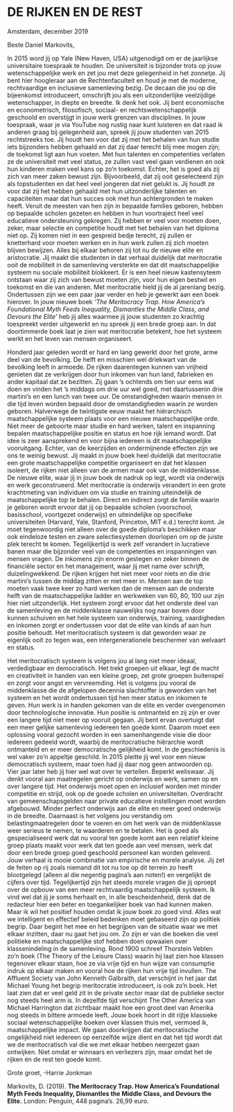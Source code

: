 
# DE RIJKEN EN DE REST



Amsterdam, december 2019



Beste Daniel Markovits,



In 2015 word jij op Yale (New Haven, USA) uitgenodigd om er de jaarlijkse universitaire toespraak te houden. De universiteit is bijzonder trots op jouw wetenschappelijke werk en zet jou met deze gelegenheid in het zonnetje. Jij bent hier hoogleraar aan de Rechtenfaculteit en houd je met de moderne, rechtvaardige en inclusieve samenleving bezig. De decaan die jou op die bijeenkomst introduceert, omschrijft jou als een uitzonderlijke veelzijdige wetenschapper, in diepte en breedte. Ik denk het ook. Jij bent economische en econometrisch, filosofisch, sociaal- en rechtswetenschappelijk geschoold en overstijgt in jouw werk grenzen van disciplines. In jouw toespraak, waar je via YouTube nog rustig naar kunt luisteren en dat raad ik anderen graag bij gelegenheid aan, spreek jij jouw studenten van 2015 rechtstreeks toe. Jij houdt hen voor dat zij met het behalen van hun studie iets bijzonders hebben gehaald en dat zij daar terecht blij mee mogen zijn; de toekomst ligt aan hun voeten. Met hun talenten en competenties verlaten ze de universiteit met veel status, ze zullen vast veel gaan verdienen en ook hun kinderen maken veel kans op zo’n toekomst. Echter, het is goed als zij zich van meer zaken bewust zijn. Bijvoorbeeld, dat zij ooit geselecteerd zijn als topstudenten en dat heel veel jongeren dat niet gelukt is. Jij houdt ze voor dat zij het hebben gehaald met hun uitzonderlijke talenten en capaciteiten maar dat hun succes ook met hun achtergronden te maken heeft. Veruit de meesten van hen zijn in bepaalde families geboren, hebben op bepaalde scholen gezeten en hebben in hun voortraject heel veel educatieve ondersteuning gekregen. Zij hebben er veel voor moeten doen, zeker, maar selectie en competitie houdt met het behalen van het diploma niet op. Zij komen niet in een gespreid bedje terecht, zij zullen er knetterhard voor moeten werken en in hun werk zullen zij zich moeten blijven bewijzen. Alles bij elkaar behoren zij tot nu de nieuwe elite en aristocratie. Jij maakt die studenten in dat verhaal duidelijk dat meritocratie ooit de mobiliteit in de samenleving versterkte en dat dit maatschappelijke systeem nu sociale mobiliteit blokkeert. Er is een heel nieuw kastensyteem ontstaan waar zij zich van bewust moeten zijn, voor hun eigen bestwil en toekomst en die van anderen. 
Met meritocratie hield jij de al jarenlang bezig. Ondertussen zijn we een paar jaar verder en heb je gewerkt aan een boek hierover. In jouw nieuwe boek *‘The Meritocracy Trap. How America’s Foundational Myth Feeds Inequality, Dismantles the Middle Class, and Devours the Elite’* heb jij alles waarmee jij jouw studenten zo krachtig toespreekt verder uitgewerkt en nu spreek jij een brede groep aan. In dat doortimmerde boek laat je zien wat meritocratie betekent, hoe het systeem werkt en het leven van mensen organiseert. 

           

Honderd jaar geleden wordt er hard en lang gewerkt door het grote, arme deel van de bevolking. De helft en misschien wel driekwart van de bevolking leeft in armoede. De rijken daarentegen kunnen van vrijheid genieten dat ze verkrijgen door hun inkomen van hun land, fabrieken en ander kapitaal dat ze bezitten. Zij gaan ’s ochtends om tien uur eens wat doen en vinden het ’s middags om drie uur wel goed, met daartussenin drie martini’s en een lunch van twee uur. De omstandigheden waarin mensen in die tijd leven worden bepaald door de omstandigheden waarin ze worden geboren. Halverwege de twintigste eeuw maakt het hiërarchisch maatschappelijke systeem plaats voor een nieuwe maatschappelijke orde. Niet meer de geboorte maar studie en hard werken, talent en inspanning bepalen maatschappelijke positie en status en hoe rijk iemand wordt. Dat idee is zeer aansprekend en voor bijna iedereen is dit maatschappelijke vooruitgang. Echter, van de keerzijden en ondermijnende effecten zijn we ons te weinig bewust. Jij maakt in jouw boek heel duidelijk dat meritocratie een grote maatschappelijke competitie organiseert en dat het klassen isoleert, de rijken niet alleen van de armen maar ook van de middenklasse. 
De nieuwe elite, waar jij in jouw boek de nadruk op legt, wordt via onderwijs en werk geconstrueerd. Met meritocratie is onderwijs verandert in een grote krachtmeting van individuen om via studie en training uiteindelijk de maatschappelijke top te behalen. Direct en indirect zorgt de familie waarin je geboren wordt ervoor dat jij op bepaalde scholen (voorschool, basisschool, voortgezet onderwijs) en uiteindelijke op specifieke universiteiten (Harvard, Yale, Stanford, Princeton, MIT e.d.) terecht komt. Je moet tegenwoordig niet alleen over de goede diploma’s beschikken maar ook eindeloze testen en zware selectiesystemen doorlopen om op de juiste plek terecht te komen. Tegelijkertijd is werk zelf verandert in lucratieve banen maar die  bijzonder veel van de competenties en inspanningen van mensen vragen. De inkomens zijn enorm gestegen en zeker binnen de financiële sector en het management, waar jij met name over schrijft, duizelingwekkend. De rijken krijgen het niet meer voor niets en die drie martini’s tussen de middag zitten er niet meer in. Mensen aan de top moeten vaak twee keer zo hard werken dan de mensen aan de onderste helft van de maatschappelijke ladder en werkweken van 60, 80, 100 uur zijn hier niet uitzonderlijk. Het systeem zorgt ervoor dat het onderste deel van de samenleving en de middenklasse nauwelijks nog naar boven door kunnen schuiven en het hele systeem van onderwijs, training, vaardigheden en inkomen zorgt er ondertussen voor dat de elite van kinds af aan hun positie behoudt. Het meritocratisch systeem is dat geworden waar ze eigenlijk ooit zo tegen was, een intergenerationele beschermer van welvaart en status. 




Het meritocratisch systeem is volgens jou al lang niet meer ideaal, verdedigbaar en democratisch. Het trekt groepen uit elkaar, legt de macht en creativiteit in handen van een kleine groep, zet grote groepen buitenspel en zorgt voor angst en vervreemding. Het is volgens jou vooral de middenklasse die de afgelopen decennia slachtoffer is geworden van het systeem en het wordt ondertussen tijd hen meer status en inkomen te geven. Hun werk is in handen gekomen van de elite en verder overgenomen door technologische innovatie. Hun positie is ontmanteld en zij zijn er over een langere tijd niet meer op vooruit gegaan. Jij bent ervan overtuigt dat een meer gelijke samenleving iedereen ten goede komt. Daarom moet een oplossing vooral gezocht worden in een samenhangende visie die door iedereen gedeeld wordt, waarbij de meritocratische hiërarchie wordt ontmanteld en er meer democratische gelijkheid komt. In de geschiedenis is wel vaker zo’n appeltje geschild. In 2015 pleitte jij wel voor een nieuw democratisch systeem, maar toen had jij daar nog geen antwoorden op. Vier jaar later heb jij hier wel wat over te vertellen. Beperkt weliswaar. Jij denkt vooral aan maatregelen gericht op onderwijs en werk, samen op en over langere tijd. Het onderwijs moet open en inclusief worden met minder competitie en strijd, ook op de goede scholen en universiteiten. Overdracht van gemeenschapsgelden naar private educatieve instellingen moet worden afgebouwd. Minder perfect onderwijs aan de elite en meer goed onderwijs in de breedte. Daarnaast is het volgens jou verstandig om belastingmaatregelen door te voeren en om het werk van de middenklasse weer serieus te nemen, te waarderen en te betalen. Het is goed als gespecialiseerd werk dat nu vooral ten goede komt aan een relatief kleine groep plaats maakt voor werk dat ten goede aan veel mensen, werk dat door een brede groep goed geschoold personeel kan worden geleverd.    
Jouw verhaal is mooie combinatie van empirische en morele analyse. Jij zet de feiten op rij zoals niemand dit tot nu toe op dit terrein zo heeft blootgelegd (alleen al die negentig pagina’s aan noten!) en vergelijkt de cijfers over tijd. Tegelijkertijd zijn het steeds morele vragen die jij oproept over de opbouw van een meer rechtvaardig maatschappelijk systeem. Ik vind wel dat jij je soms herhaalt en, in alle bescheidenheid, denk dat de redacteur hier een beter en toegankelijker boek van had kunnen maken. Maar ik wil het positief houden omdat ik jouw boek zo goed vind. Alles wat we intelligent en effectief beleid bedenken moet gebaseerd zijn op politiek begrip. Daar begint het mee en het begrijpen van de situatie waar we met elkaar inzitten, daar nu gaat het jou om. Zo zijn er van die boeken die veel politieke en maatschappelijke stof hebben doen opwaaien over klassenindeling in de samenleving. Rond 1900 schreef Thorstein Veblen zo’n boek (The Theory of the Leisure Class) waarin hij laat zien hoe klassen tegenover elkaar staan, hoe ze via vrije tijd en hun wijze van consumptie indruk op elkaar maken en vooral hoe de rijken hun vrije tijd invullen. The Affluent Society van John Kenneth Galbraith, dat verschijnt in het jaar dat Michael Young het begrip meritocratie introduceert, is ook zo’n boek. Het laat zien dat er veel geld zit in de private sector maar dat de publieke sector nog steeds heel arm is. In dezelfde tijd verschijnt The Other America van Michael Harrington dat zichtbaar maakt hoe een groot deel van Amerika nog steeds in bittere armoede leeft. Jouw boek hoort in dit rijtje klassieke sociaal wetenschappelijke boeken over klassen thuis met, vermoed ik,  maatschappelijke impact. We gaan doorkrijgen dat meritocratische ongelijkheid niet iedereen op eenzelfde wijze dient en dat het tijd wordt dat we de meritocratisch val die we met elkaar hebben neergezet gaan ontwijken. Niet omdat er winnaars en verliezers zijn, maar omdat het de rijken én de rest ten goede komt.   



Grote groet, -Harrie Jonkman



Markovits, D. (2019). **The Meritocracy Trap. How America’s Foundational Myth Feeds Inequality, Dismantles the Middle Class, and Devours the Elite.** London: Penguin, 448 pagina’s. 26,99 euro.




